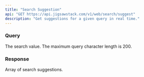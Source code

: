 ```yaml
---
title: "Search Suggestion"
api: "GET https://api.jigsawstack.com/v1/web/search/suggest"
description: "Get suggestions for a given query in real time."
---
```




### Query

<ParamField query="query" type="string" required>
  The search value. The maximum query character length is 200.
</ParamField>

<Snippet file="header.mdx" />

### Response

<BasicResponse />

<ResponseField name="suggestions" type="array<string>">
  Array of search suggestions.
</ResponseField>

<SearchSuggestionSnippet />


